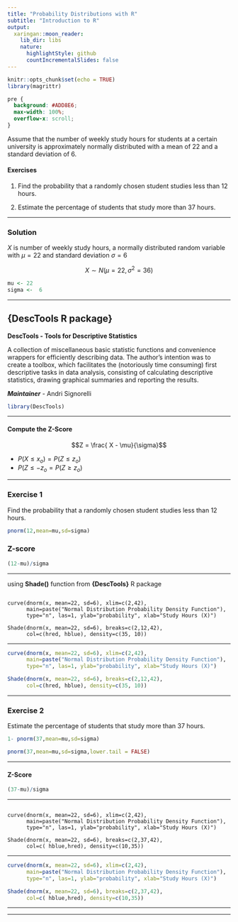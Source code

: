 ```yaml
---
title: "Probability Distributions with R"
subtitle: "Introduction to R"
output:
  xaringan::moon_reader:
    lib_dir: libs
    nature:
      highlightStyle: github
      countIncrementalSlides: false
---
```



```r
knitr::opts_chunk$set(echo = TRUE)
library(magrittr)
```

```css
pre {
  background: #ADD8E6;
  max-width: 100%;
  overflow-x: scroll;
}
```

Assume that the number of weekly study hours for students at a certain university is approximately normally distributed with a mean of 22 and a standard deviation of 6.

#### Exercises

1. Find the probability that a randomly chosen student studies less than 12 hours.

2. Estimate the percentage of students that study more than 37 hours.

---

### Solution
$X$ is number of weekly study hours, a normally distributed random variable with $\mu=22$ and standard deviation $\sigma = 6$

$$X \sim N(\mu =22,\sigma^2 =36) $$


```r

mu <- 22
sigma <-  6
```


---

## {DescTools R package}


**DescTools - Tools for Descriptive Statistics**

 
A collection of miscellaneous basic statistic functions and convenience wrappers for efficiently describing data. The author's intention was to create a toolbox, which facilitates the (notoriously time consuming) first descriptive tasks in data analysis, consisting of calculating descriptive statistics, drawing graphical summaries and reporting the results.

***Maintainer*** - Andri Signorelli

```r

library(DescTools)

```

---

#### Compute the Z-Score

$$Z = \frac{ X - \mu}{\sigma}$$


* $P(X\leq x_{o}) = P(Z \leq z_{o})$
* $P(Z \leq -z_{o} = P(Z \geq z_{o})$

---

### Exercise 1

Find the probability that a randomly chosen student studies less than 12 hours.

```r

pnorm(12,mean=mu,sd=sigma)
```

### Z-score

```r
(12-mu)/sigma
```
---

using **Shade()** function from **{DescTools}** R package

<pre><code>
curve(dnorm(x, mean=22, sd=6), xlim=c(2,42),
      main=paste("Normal Distribution Probability Density Function"),
      type="n", las=1, ylab="probability", xlab="Study Hours (X)")

Shade(dnorm(x, mean=22, sd=6), breaks=c(2,12,42),
      col=c(hred, hblue), density=c(35, 10))
</code></pre>



---

```r
curve(dnorm(x, mean=22, sd=6), xlim=c(2,42),
      main=paste("Normal Distribution Probability Density Function"),
      type="n", las=1, ylab="probability", xlab="Study Hours (X)")

Shade(dnorm(x, mean=22, sd=6), breaks=c(2,12,42),
      col=c(hred, hblue), density=c(35, 10))
```

---


### Exercise 2

Estimate the percentage of students that study more than 37 hours.

```r

1- pnorm(37,mean=mu,sd=sigma)
```

```r

pnorm(37,mean=mu,sd=sigma,lower.tail = FALSE)
```

---

#### Z-Score

```r
(37-mu)/sigma

```
---

<pre><code>
curve(dnorm(x, mean=22, sd=6), xlim=c(2,42),
      main=paste("Normal Distribution Probability Density Function"),
      type="n", las=1, ylab="probability", xlab="Study Hours (X)")

Shade(dnorm(x, mean=22, sd=6), breaks=c(2,37,42),
      col=c( hblue,hred), density=c(10,35))
</code></pre>

---

```r
curve(dnorm(x, mean=22, sd=6), xlim=c(2,42),
      main=paste("Normal Distribution Probability Density Function"),
      type="n", las=1, ylab="probability", xlab="Study Hours (X)")

Shade(dnorm(x, mean=22, sd=6), breaks=c(2,37,42),
      col=c( hblue,hred), density=c(10,35))
```

---

---
